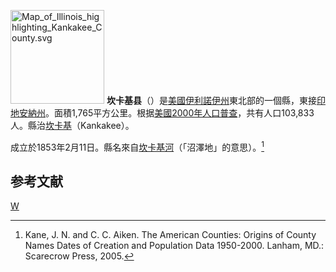 {{noteTA
|1=zh:坎卡基县;zh-hans:坎卡基县;zh-hk:坎卡基縣;zh-tw:坎卡基郡;
}}
[[File:Map_of_Illinois_highlighting_Kankakee_County.svg|150px]]
'''坎卡基县'''（{{lang-en|Kankakee County}}）是[[美國|美國]][[伊利諾伊州|伊利諾伊州]]東北部的一個縣，東接[[印地安納州|印地安納州]]。面積1,765平方公里。根据[[美國2000年人口普查|美國2000年人口普查]]，共有人口103,833人。縣治[[坎卡基_(伊利諾伊州)|坎卡基]]（Kankakee）。

成立於1853年2月11日。縣名來自[[坎卡基河|坎卡基河]]（「沼澤地」的意思）。<ref>Kane, J. N. and C. C. Aiken. The American Counties: Origins of County Names Dates of Creation and Population Data 1950-2000. Lanham, MD.: Scarecrow Press, 2005.</ref>

== 参考文献 ==
{{commonscat|Kankakee County, Illinois}}
<div class="references-small">
<references />
</div>

{{伊利诺伊州}}
{{坎卡基縣 (伊利諾伊州)}}

[[Category:伊利諾州行政區劃|W]]